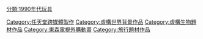 {{catmore}}

{{DEFAULTSORT:Pokemon}}
[[Category:任天堂跨媒體製作|Category:任天堂跨媒體製作]]
[[Category:虛構世界背景作品|Category:虛構世界背景作品]]
[[Category:虛構生物題材作品|Category:虛構生物題材作品]]
[[Category:東森電視外購動畫|Category:東森電視外購動畫]]
[[Category:旅行題材作品|Category:旅行題材作品]]
[[分類:1990年代玩具|分類:1990年代玩具]]